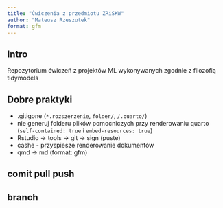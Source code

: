 ```yaml
---
title: "Ćwiczenia z przedmiotu ZRiSKW"
author: "Mateusz Rzeszutek"
format: gfm
---
```


## Intro 

Repozytorium ćwiczeń z projektów ML wykonywanych zgodnie z filozofią tidymodels


## Dobre praktyki 

 * .gitigone (`*.rozszerzenie`, `folder/`, `/.quarto/`)
 * nie generuj folderu plików pomocniczych przy renderowaniu quarto (`self-contained: true` i `embed-resources: true`)
 * Rstudio -> tools -> git -> sign (puste)
 * cashe - przyspiesze renderowanie dokumentów 
 * qmd -> md (format: gfm)
 
## comit pull push 


## branch
  
